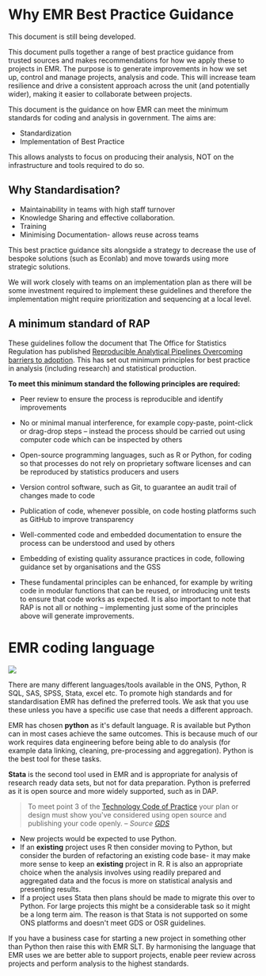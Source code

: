 
# Why EMR Best Practice Guidance

::: {.warning}
This document is still being developed. 
:::

This document pulls together a range of best practice guidance from trusted sources and makes recommendations for how we apply these to projects in EMR. The purpose is to generate improvements in how we set up, control and manage projects, analysis and code. This will increase team resilience and drive a consistent approach across the unit (and potentially wider), making it easier to collaborate between projects.

This document is the guidance on how EMR can meet the minimum standards for coding and analysis in government. The aims are:

- Standardization
- Implementation of Best Practice

This allows analysts to focus on producing their analysis, NOT on the infrastructure and tools required to do so.

## Why Standardisation?

- Maintainability in teams with high staff turnover
- Knowledge Sharing and effective collaboration.
- Training
- Minimising Documentation- allows reuse across teams

This best practice guidance sits alongside a strategy to decrease the use of bespoke solutions (such as Econlab) and move towards using more strategic solutions.

We will work closely with teams on an implementation plan as there will be some investment required to implement these guidelines and therefore the implementation might require prioritization and sequencing at a local level.

## A minimum standard of RAP

These guidelines follow the document that The Office for Statistics Regulation has published [Reproducible Analytical Pipelines Overcoming barriers to adoption](https://osr.statisticsauthority.gov.uk/wp-content/uploads/2021/03/Reproducible-Analytical-Pipelines-Overcoming-barriers-to-adoption.pdf). This has set out minimum principles for best practice in analysis (including research) and statistical production.

::: {.warning}
**To meet this minimum standard the following principles are required:**
:::

* Peer review to ensure the process is reproducible and identify improvements 

* No or minimal manual interference, for example copy-paste, point-click or drag-drop steps – instead the process should be carried out using computer code which can be inspected by others

* Open-source programming languages, such as R or Python, for coding so that processes do not rely on proprietary software licenses and can be reproduced by statistics producers and users

* Version control software, such as Git, to guarantee an audit trail of changes made to code

* Publication of code, whenever possible, on code hosting platforms such as GitHub to improve transparency

* Well-commented code and embedded documentation to ensure the process can be understood and used by others

* Embedding of existing quality assurance practices in code, following guidance set by organisations and the GSS

* These fundamental principles can be enhanced, for example by writing code in modular functions that can be reused, or introducing unit tests to ensure that code works as expected. It is also important to note that RAP is not all or nothing – implementing just some of the principles above will generate improvements.

# EMR coding language

![](https://www.python.org/static/community_logos/python-logo-master-v3-TM-flattened.png)

There are many different languages/tools available in the ONS, Python, R SQL, SAS, SPSS, Stata, excel etc. To promote high standards and for standardisation EMR has defined the preferred tools. We ask that you use these unless you have a specific use case that needs a different approach.

EMR has chosen **python** as it&#39;s default language. R is available but Python can in most cases achieve the same outcomes. This is because much of our work requires data engineering before being able to do analysis (for example data linking, cleaning, pre-processing and aggregation). Python is the best tool for these tasks.

**Stata** is the second tool used in EMR and is appropriate for analysis of research ready data sets, but not for data preparation. Python is preferred as it is open source and more widely supported, such as in DAP.

> To meet point 3 of the [Technology Code of Practice](https://www.gov.uk/government/publications/technology-code-of-practice/technology-code-of-practice) your plan or design must show you&#39;ve considered using open source and publishing your code openly.
> -- <cite>Source [GDS](https://www.gov.uk/guidance/be-open-and-use-open-source)</cite>

- New projects would be expected to use Python.
- If an **existing** project uses R then consider moving to Python, but consider the burden of refactoring an existing code base- it may make more sense to keep an **existing** project in R. R is also an appropriate choice when the analysis involves using readily prepared and aggregated data and the focus is more on statistical analysis and presenting results.
- If a project uses Stata then plans should be made to migrate this over to Python. For large projects this might be a considerable task so it might be a long term aim. The reason is that Stata is not supported on some ONS platforms and doesn&#39;t meet GDS or OSR guidelines.

::: {.warning}
If you have a business case for starting a new project in something other than Python then raise this with EMR SLT. By harmonising the language that EMR uses we are better able to support projects, enable peer review across projects and perform analysis to the highest standards.
:::


